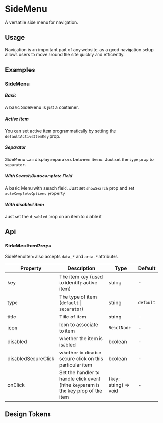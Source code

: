
<Meta of={KitSideMenuStories} />

# SideMenu

A versatile side menu for navigation.

## Usage

Navigation is an important part of any website, as a good navigation setup allows users to move around the site quickly and efficiently.

## Examples

### SideMenu

##### Basic

A basic SideMenu is just a container.

<CustomCanvas content={Examples.menuBasic} source={Sources.menuBasic} id="sidemenu-basic" />

##### Active Item

You can set active item programmatically by setting the `defaultActiveItemKey` prop.

<CustomCanvas content={Examples.menuActive} source={Sources.menuActive} id="sidemenu-active" />

##### Separator

SideMenu can display separators between items. Just set the `type` prop to `separator`.

<CustomCanvas content={Examples.menuSeparator} source={Sources.menuSeparator} id="sidemenu-separator" />

##### With Search/Autocomplete Field

A basic Menu with serach field. Just set `showSearch` prop and set `autoCompleteOptions` property.

<CustomCanvas content={Examples.menuSearch} source={Sources.menuSearch} id="sidemenu-search" />

##### With disabled item

Just set the `disabled` prop on an item to diable it

<CustomCanvas content={Examples.menuDisabled} source={Sources.menuDisabled} id="sidemenu-disabled" />

## Api

<Canvas of={KitSideMenuStories.Api} />

<Controls of={KitSideMenuStories.Api} />


### SideMeuItemProps
SideMenuItem also accepts `data_*` and `aria-*` attributes

| Property | Description | Type | Default |
| --- | --- | --- | --- |
| key | The item key (used to identify active item) | string | - |
| type | The type of item (`default` \| `separator`) | string | `default` |
| title | Title of item | string | - |
| icon | Icon to associate to item | `ReactNode` | - |
| disabled | whether the item is isabled | boolean | - |
| disabledSecureClick | whether to disable secure click on this particular item | boolean | - |
| onClick | Set the handler to handle click event (hthe `key`param is the key prop of the item|  (key: string) => void | - |


## Design Tokens

<DesignTokens path="components.SideMenu" tokens={fields?.components?.SideMenu} />
